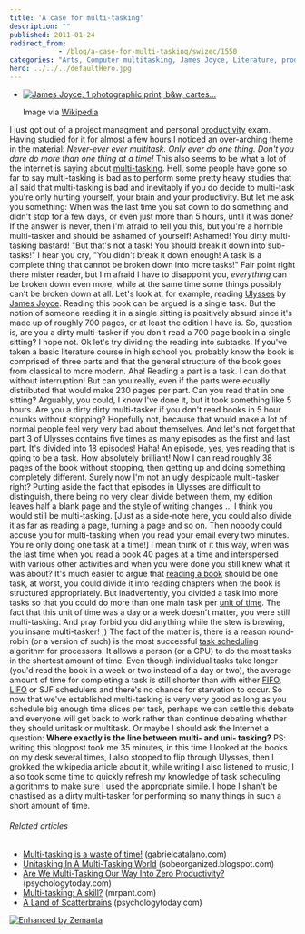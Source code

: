 ```yaml
---
title: 'A case for multi-tasking'
description: ""
published: 2011-01-24
redirect_from: 
            - /blog/a-case-for-multi-tasking/swizec/1550
categories: "Arts, Computer multitasking, James Joyce, Literature, productivity, Reading, Ulysses, Uncategorized"
hero: ../../../defaultHero.jpg
---
```


-   [![James Joyce, 1 photographic print, b&w, cartes...](./img/James-Joyce-1-photographic-print-bandw-cartesb87364.jpeg "James Joyce, 1 photographic print, b&w, cartes...")](http://commons.wikipedia.org/wiki/File:James_Joyce_by_Alex_Ehrenzweig%2C_1915_restored.jpg)

    Image via [Wikipedia](http://commons.wikipedia.org/wiki/File:James_Joyce_by_Alex_Ehrenzweig%2C_1915_restored.jpg)

I just got out of a project managment and personal [productivity](http://en.wikipedia.org/wiki/Productivity "Productivity") exam. Having studied for it for almost a few hours I noticed an over-arching theme in the material: _Never-ever ever multitask. Only ever do one thing. Don't you dare do more than one thing at a time!_ This also seems to be what a lot of the internet is saying about [multi-tasking](http://en.wikipedia.org/wiki/Computer_multitasking "Computer multitasking"). Hell, some people have gone so far to say multi-tasking is bad as to perform some pretty heavy studies that all said that multi-tasking is bad and inevitably if you do decide to multi-task you're only hurting yourself, your brain and your productivity. But let me ask you something: When was the last time you sat down to do something and didn't stop for a few days, or even just more than 5 hours, until it was done? If the answer is never, then I'm afraid to tell you this, but you're a horrible multi-tasker and should be ashamed of yourself! Ashamed! You dirty multi-tasking bastard! "But that's not a task! You should break it down into sub-tasks!" I hear you cry, "You didn't break it down enough! A task is a complete thing that cannot be broken down into more tasks!" Fair point right there mister reader, but I'm afraid I have to disappoint you, _everything_ can be broken down even more, while at the same time some things possibly can't be broken down at all. Let's look at, for example, reading [Ulysses](http://www.amazon.com/Ulysses-James-Joyce/dp/1559946334%3FSubscriptionId%3D0G81C5DAZ03ZR9WH9X82%26tag%3Dzemanta-20%26linkCode%3Dxm2%26camp%3D2025%26creative%3D165953%26creativeASIN%3D1559946334 "Ulysses") by [James Joyce](http://en.wikipedia.org/wiki/James_Joyce "James Joyce"). Reading this book can be argued is a single task. But the notion of someone reading it in a single sitting is positively absurd since it's made up of roughly 700 pages, or at least the edition I have is. So, question is, are you a dirty multi-tasker if you don't read a 700 page book in a single sitting? I hope not. Ok let's try dividing the reading into subtasks. If you've taken a basic literature course in high school you probably know the book is comprised of three parts and that the general structure of the book goes from classical to more modern. Aha! Reading a part is a task. I can do that without interruption! But can you really, even if the parts were equally distributed that would make 230 pages per part. Can you read that in one sitting? Arguably, you could, I know I've done it, but it took something like 5 hours. Are you a dirty dirty multi-tasker if you don't read books in 5 hour chunks without stopping? Hopefully not, because that would make a lot of normal people feel very very bad about themselves. And let's not forget that part 3 of Ulysses contains five times as many episodes as the first and last part. It's divided into 18 episodes! Haha! An episode, yes, yes reading that is going to be a task. How absolutely brilliant! Now I can read roughly 38 pages of the book without stopping, then getting up and doing something completely different. Surely now I'm not an ugly despicable multi-tasker right? Putting aside the fact that episodes in Ulysses are difficult to distinguish, there being no very clear divide between them, my edition leaves half a blank page and the style of writing changes ... I think you would still be multi-tasking. \[Just as a side-note here, you could also divide it as far as reading a page, turning a page and so on. Then nobody could accuse you for multi-tasking when you read your email every two minutes. You're only doing one task at a time!] I mean think of it this way, when was the last time when you read a book 40 pages at a time and interspersed with various other activities and when you were done you still knew what it was about? It's much easier to argue that [reading a book](http://en.wikipedia.org/wiki/Reading_%28process%29 "Reading (process)") should be one task, at worst, you could divide it into reading chapters when the book is structured appropriately. But inadvertently, you divided a task into more tasks so that you could do more than one main task per [unit of time](http://en.wikipedia.org/wiki/Unit_of_time "Unit of time"). The fact that this unit of time was a day or a week doesn't matter, you were still multi-tasking. And pray forbid you did anything while the stew is brewing, you insane multi-tasker! ;) The fact of the matter is, there is a reason round-robin (or a version of such) is the most successful [task scheduling](http://en.wikipedia.org/wiki/Scheduling_%28computing%29 "Scheduling (computing)") algorithm for processors. It allows a person (or a CPU) to do the most tasks in the shortest amount of time. Even though individual tasks take longer (you'd read the book in a week or two instead of a day or two), the average amount of time for completing a task is still shorter than with either [FIFO](http://en.wikipedia.org/wiki/FIFO "FIFO"), [LIFO](http://en.wikipedia.org/wiki/LIFO_%28computing%29 "LIFO (computing)") or SJF schedulers and there's no chance for starvation to occur. So now that we've established multi-tasking is very very good as long as you schedule big enough time slices per task, perhaps we can settle this debate and everyone will get back to work rather than continue debating whether they should unitask or multitask. Or maybe I should ask the Internet a question: **Where exactly is the line between multi- and uni- tasking?** PS: writing this blogpost took me 35 minutes, in this time I looked at the books on my desk several times, I also stopped to flip through Ulysses, then I grokked the wikipedia article about it, while writing I also listened to music, I also took some time to quickly refresh my knowledge of task scheduling algorithms to make sure I used the appropriate simile. I hope I shan't be chastised as a dirty multi-tasker for performing so many things in such a short amount of time.

###### Related articles

-   [Multi-tasking is a waste of time!](http://gabrielcatalano.com/2010/09/30/multi-tasking-is-a-waste-of-time/) (gabrielcatalano.com)
-   [Unitasking In A Multi-Tasking World](http://sobeorganized.blogspot.com/2010/11/unitasking-in-multi-tasking-world.html) (sobeorganized.blogspot.com)
-   [Are We Multi-Tasking Our Way Into Zero Productivity?](http://www.psychologytoday.com/blog/big-career-corner/201011/are-we-multi-tasking-our-way-zero-productivity) (psychologytoday.com)
-   [Multi-tasking: A skill?](http://mrpant.com/multi-tasking-a-skill/) (mrpant.com)
-   [A Land of Scatterbrains](http://www.psychologytoday.com/node/52225) (psychologytoday.com)

[![Enhanced by Zemanta](http://img.zemanta.com/zemified_e.png?x-id=30011bd4-80b3-411b-96a3-8dbd3cad49d6)](http://www.zemanta.com/ "Enhanced by Zemanta")
